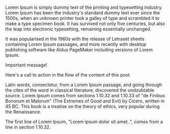 
Lorem Ipsum is simply dummy text of the printing and typesetting industry. Lorem Ipsum has been the industry's standard dummy text ever since the 1500s, when an unknown printer took a galley of type and scrambled it to make a type specimen book. It has survived not only five centuries, but also the leap into electronic typesetting, remaining essentially unchanged.

<Divider />

It was popularised in the 1960s with the release of Letraset sheets containing Lorem Ipsum passages, and more recently with desktop publishing software like Aldus PageMaker including versions of Lorem Ipsum.

<Message>Important message!</Message>

Here's a call to action in the flow of the content of this post:

<Form />

Latin words, consectetur, from a Lorem Ipsum passage, and going through the cites of the word in classical literature, discovered the undoubtable source. Lorem Ipsum comes from sections 1.10.32 and 1.10.33 of "de Finibus Bonorum et Malorum" (The Extremes of Good and Evil) by Cicero, written in 45 BC. This book is a treatise on the theory of ethics, very popular during the Renaissance.

The first line of Lorem Ipsum, "Lorem ipsum dolor sit amet..", comes from a line in section 1.10.32.
